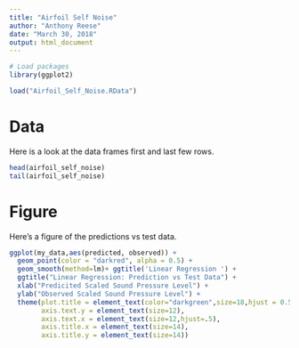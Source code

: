 ```yaml
---
title: "Airfoil Self Noise"
author: "Anthony Reese"
date: "March 30, 2018"
output: html_document
---
```

```r
# Load packages
library(ggplot2)
```

```r
load("Airfoil_Self_Noise.RData")
```
# Data
Here is a look at the data frames first and last few rows.
```r
head(airfoil_self_noise)
tail(airfoil_self_noise)
```
# Figure
Here's a figure of the predictions vs test data.
```r
ggplot(my_data,aes(predicted, observed)) +
  geom_point(color = "darkred", alpha = 0.5) + 
  geom_smooth(method=lm)+ ggtitle('Linear Regression ') +
  ggtitle("Linear Regression: Prediction vs Test Data") +
  xlab("Predicited Scaled Sound Pressure Level") +
  ylab("Observed Scaled Sound Pressure Level") +
  theme(plot.title = element_text(color="darkgreen",size=18,hjust = 0.5),
        axis.text.y = element_text(size=12),
        axis.text.x = element_text(size=12,hjust=.5),
        axis.title.x = element_text(size=14),
        axis.title.y = element_text(size=14))
```